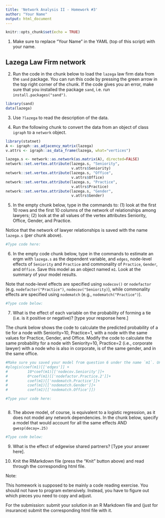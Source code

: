 ```yaml
---
title: 'Network Analysis II - Homework #3'
author: "Your Name"
output: html_document
---
```



```r
knitr::opts_chunk$set(echo = TRUE)
```

1. Make sure to replace "Your Name" in the YAML (top of this script) with your name.

## Lazega Law Firm network

2. Run the code in the chunk below to load the `lazega` law firm data from the `sand` package. You can run this code by pressing the green arrow in the top right corner of the chunk. If the code gives you an error, make sure that you installed the package `sand`, i.e. run `install.packages("sand")`.

```r
library(sand)
data(lazega)
```

3. Use `?lazega` to read the description of the data.

4. Run the following chunk to convert the data from an object of class `igraph` to a `network` object.

```r
library(statnet)
A <- igraph::as_adjacency_matrix(lazega)
v.attrs <- igraph::as_data_frame(lazega, what="vertices")

lazega.s <- network::as.network(as.matrix(A), directed=FALSE)
network::set.vertex.attribute(lazega.s, "Seniority",
                              v.attrs$Seniority)
network::set.vertex.attribute(lazega.s, "Office",
                              v.attrs$Office)
network::set.vertex.attribute(lazega.s, "Practice",
                              v.attrs$Practice)
network::set.vertex.attribute(lazega.s, "Gender",
                              v.attrs$Gender)

```
5. In the empty chunk below, type in the commands to: (1) look at the first 10 rows and the first 10 columns of the network of relationships among lawyers; (2) look at the all values of the vertex attributes Seniority, Office, Gender, and Practice.

Notice that the network of lawyer relationships is saved with the name `lazega.s` (per chunk above).

```r
#Type code here:


```


6. In the empty code chunk below, type in the commands to estimate an ergm with `lazega.s` as the dependent variable, and `edges`, node-level effects of `Seniority` and `Practice` and commonality of `Practice`, `Gender`, and `Office`. Save this model as an object named `m1`. Look at the summary of your model results.

Note that node-level effects are specified using `nodecov()` or `nodefactor` (e.g. `nodefactor("Practice")`, `nodecov("Seniority)`), while commonality effects are specified using `nodematch` (e.g., `nodematch("Practice")`).

```r
#Type code below:


```

7. What is the effect of each variable on the probability of forming a tie (i.e. is it positive or negative)? [type your response here.]

The chunk below shows the code to calculate the predicted probability of a tie for a node with Seniority=10, Practice=1, with a node with the same values for Practice, Gender, and Office. Modify the code to calculate the same probability for a node with Seniority=10, Practice=2 (i.e., corporate lawyer) with a node who is also in corporate, is of the same gender, and in the same office.


```r
#Make sure you saved your model from question 6 under the name `m1`. Uncomment the code in order to run (i. e., remove # in from of each line).
#plogis(coef(m1)[['edges']] + 
#         10*coef(m1)[['nodecov.Seniority']]+
#         0*coef(m1)[['nodefactor.Practice.2']]+
#         coef(m1)[['nodematch.Practice']]+
#         coef(m1)[['nodematch.Gender']]+
#         coef(m1)[['nodematch.Office']])

#Type your code here:



```


8. The above model, of course, is equivalent to a logistic regression, as it does not model any network dependencies.  In the chunk below, specify a model that would account for all the same effects AND `gwesp(decay=.25)`

```r
#Type code below:


```

9. What is the effect of edgewise shared partners? [Type your answer here].


10. Knit the RMarkdown file (press the "Knit" button above) and read through the corresponding html file.  

Note: 

This homework is supposed to be mainly a code reading exercise. You should not have to program extensively. Instead, you have to figure out which pieces you need to copy and adjust. 


For the submission: submit your solution in an R Markdown file and (just for insurance) submit the corresponding html file with it. 
